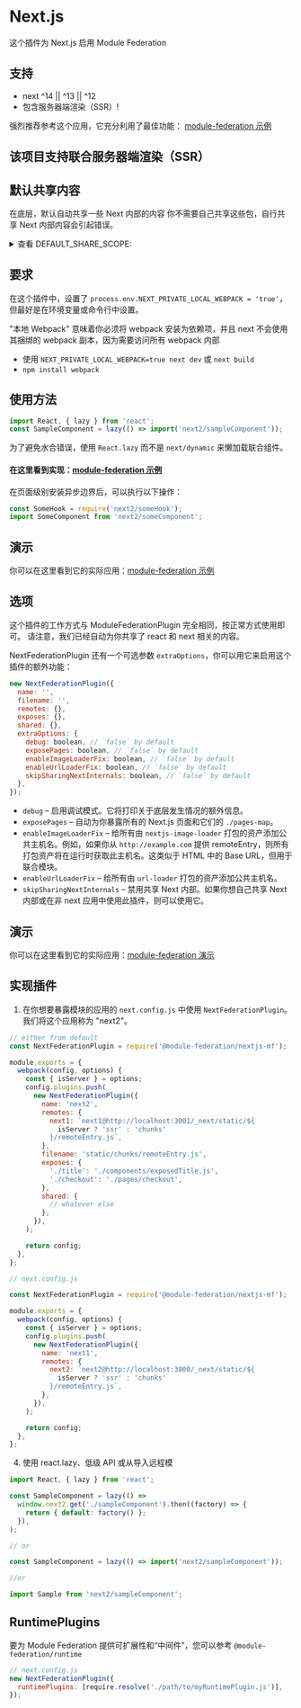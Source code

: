 # Next.js

这个插件为 Next.js 启用 Module Federation

## 支持

- next ^14 || ^13 || ^12
- 包含服务器端渲染（SSR）!

强烈推荐参考这个应用，它充分利用了最佳功能：
[module-federation 示例](https://github.com/module-federation/module-federation-examples)

## 该项目支持联合服务器端渲染（SSR）

## 默认共享内容

在底层，默认自动共享一些 Next 内部的内容
你不需要自己共享这些包，自行共享 Next 内部内容会引起错误。

<details>
<summary> 查看 DEFAULT_SHARE_SCOPE:</summary>

```ts
export const DEFAULT_SHARE_SCOPE: SharedObject = {
  'next/dynamic': {
    eager: false,
    requiredVersion: false,
    singleton: true,
    import: undefined,
  },
  'next/head': {
    eager: false,
    requiredVersion: false,
    singleton: true,
    import: undefined,
  },
  'next/link': {
    eager: true,
    requiredVersion: false,
    singleton: true,
    import: undefined,
  },
  'next/router': {
    requiredVersion: false,
    singleton: true,
    import: false,
    eager: false,
  },
  'next/script': {
    requiredVersion: false,
    singleton: true,
    import: undefined,
    eager: false,
  },
  react: {
    singleton: true,
    requiredVersion: false,
    eager: false,
    import: false,
  },
  'react-dom': {
    singleton: true,
    requiredVersion: false,
    eager: false,
    import: false,
  },
  'react/jsx-dev-runtime': {
    singleton: true,
    requiredVersion: false,
    import: undefined,
    eager: false,
  },
  'react/jsx-runtime': {
    singleton: true,
    requiredVersion: false,
    eager: false,
    import: false,
  },
  'styled-jsx': {
    requiredVersion: false,
    singleton: true,
    import: undefined,
    eager: false,
  },
  'styled-jsx/style': {
    requiredVersion: false,
    singleton: true,
    import: undefined,
    eager: false,
  },
};
```

</details>

## 要求

在这个插件中，设置了 `process.env.NEXT_PRIVATE_LOCAL_WEBPACK = 'true'`，但最好是在环境变量或命令行中设置。

"本地 Webpack" 意味着你必须将 webpack 安装为依赖项，并且 next 不会使用其捆绑的 webpack 副本，因为需要访问所有 webpack 内部

- 使用 `NEXT_PRIVATE_LOCAL_WEBPACK=true next dev` 或 `next build`
- `npm install webpack`

## 使用方法

```js
import React, { lazy } from 'react';
const SampleComponent = lazy(() => import('next2/sampleComponent'));
```

为了避免水合错误，使用 `React.lazy` 而不是 `next/dynamic` 来懒加载联合组件。

#### 在这里看到实现：[module-federation 示例](https://github.com/module-federation/module-federation-examples/tree/master/nextjs-v13/home/pages)

在页面级别安装异步边界后，可以执行以下操作：

```js
const SomeHook = require('next2/someHook');
import SomeComponent from 'next2/someComponent';
```

## 演示

你可以在这里看到它的实际应用：[module-federation 示例](https://github.com/module-federation/module-federation-examples/tree/master/nextjs-ssr)

## 选项

这个插件的工作方式与 ModuleFederationPlugin 完全相同，按正常方式使用即可。
请注意，我们已经自动为你共享了 react 和 next 相关的内容。

NextFederationPlugin 还有一个可选参数 `extraOptions`，你可以用它来启用这个插件的额外功能：

```js
new NextFederationPlugin({
  name: '',
  filename: '',
  remotes: {},
  exposes: {},
  shared: {},
  extraOptions: {
    debug: boolean, // `false` by default
    exposePages: boolean, // `false` by default
    enableImageLoaderFix: boolean, // `false` by default
    enableUrlLoaderFix: boolean, // `false` by default
    skipSharingNextInternals: boolean, // `false` by default
  },
});
```

- `debug` – 启用调试模式。它将打印关于底层发生情况的额外信息。
- `exposePages` – 自动为你暴露所有的 Next.js 页面和它们的 `./pages-map`。
- `enableImageLoaderFix` – 给所有由 `nextjs-image-loader` 打包的资产添加公共主机名。例如，如果你从 `http://example.com` 提供 remoteEntry，则所有打包资产将在运行时获取此主机名。这类似于 HTML 中的 Base URL，但用于联合模块。
- `enableUrlLoaderFix` – 给所有由 `url-loader` 打包的资产添加公共主机名。
- `skipSharingNextInternals` – 禁用共享 Next 内部。如果你想自己共享 Next 内部或在非 next 应用中使用此插件，则可以使用它。

## 演示

你可以在这里看到它的实际应用：[module-federation 演示](https://github.com/module-federation/module-federation-examples/pull/2147)

## 实现插件

1. 在你想要暴露模块的应用的 `next.config.js` 中使用 `NextFederationPlugin`。我们将这个应用称为 "next2"。

```js
// either from default
const NextFederationPlugin = require('@module-federation/nextjs-mf');

module.exports = {
  webpack(config, options) {
    const { isServer } = options;
    config.plugins.push(
      new NextFederationPlugin({
        name: 'next2',
        remotes: {
          next1: `next1@http://localhost:3001/_next/static/${
            isServer ? 'ssr' : 'chunks'
          }/remoteEntry.js`,
        },
        filename: 'static/chunks/remoteEntry.js',
        exposes: {
          './title': './components/exposedTitle.js',
          './checkout': './pages/checkout',
        },
        shared: {
          // whatever else
        },
      }),
    );

    return config;
  },
};
```

```js
// next.config.js

const NextFederationPlugin = require('@module-federation/nextjs-mf');

module.exports = {
  webpack(config, options) {
    const { isServer } = options;
    config.plugins.push(
      new NextFederationPlugin({
        name: 'next1',
        remotes: {
          next2: `next2@http://localhost:3000/_next/static/${
            isServer ? 'ssr' : 'chunks'
          }/remoteEntry.js`,
        },
      }),
    );

    return config;
  },
};
```

4. 使用 react.lazy、低级 API 或从导入远程模

```js
import React, { lazy } from 'react';

const SampleComponent = lazy(() =>
  window.next2.get('./sampleComponent').then((factory) => {
    return { default: factory() };
  }),
);

// or

const SampleComponent = lazy(() => import('next2/sampleComponent'));

//or

import Sample from 'next2/sampleComponent';
```

## RuntimePlugins

要为 Module Federation 提供可扩展性和“中间件”，您可以参考 `@module-federation/runtime`

```js
// next.config.js
new NextFederationPlugin({
  runtimePlugins: [require.resolve('./path/to/myRuntimePlugin.js')],
});
```
